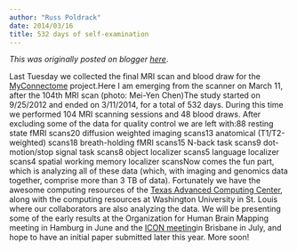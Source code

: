 ```yaml
---
author: "Russ Poldrack"
date: 2014/03/16
title: 532 days of self-examination
---
```


*This was originally posted on blogger [here](https://russpoldrack.blogspot.com/2014/03/532-days-of-self-examination.html)*.

Last Tuesday we collected the final MRI scan and blood draw for the [MyConnectome](http://www.myconnectome.org/) project.Here I am emerging from the scanner on March 11, after the 104th MRI scan (photo: Mei-Yen Chen)The study started on 9/25/2012 and ended on 3/11/2014, for a total of 532 days.  During this time we performed 104 MRI scanning sessions and 48 blood draws.  After excluding some of the data for quality control we are left with:88 resting state fMRI scans20 diffusion weighted imaging scans13 anatomical (T1/T2-weighted) scans18 breath-holding fMRI scans15 N-back task scans9 dot-motion/stop signal task scans8 object localizer scans5 language localizer scans4 spatial working memory localizer scansNow comes the fun part, which is analyzing all of these data (which, with imaging and genomics data together, comprise more than 3 TB of data).  Fortunately we have the awesome computing resources of the [Texas Advanced Computing Center](https://portal.tacc.utexas.edu/), along with the computing resources at Washington University in St. Louis where our collaborators are also analyzing the data.  We will be presenting some of the early results at the Organization for Human Brain Mapping meeting in Hamburg in June and the [ICON meeting ](http://www.icon2014.org/ehome/icon2014/welcome/?&)in Brisbane in July, and hope to have an initial paper submitted later this year.  More soon!